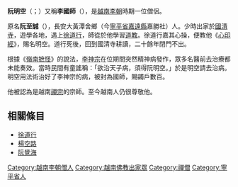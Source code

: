 {{unreferenced|time=2018-05-30T05:17:52+00:00}}{{東亞男性歷史人物|名稱=李國師|圖片名稱=ChuabaidinhcoB2.jpg|出生年=1065年|出生日期=10月15日|逝世年=1141年}}

'''阮明空'''（{{vie|v=Nguyễn Minh Không|hn=阮明空}}；{{bd|1065年|10月15日|1141年||catIdx=N}}）又稱'''李國師'''（{{vie|v=Lý Quốc Sư|hn=李國師}}），是[[越南|越南]][[李朝_(越南)|李朝]]時期一位僧侶。

原名'''阮至誠'''（{{vie|v=Nguyễn Chí Thành|hn=阮至誠}}），長安大黃潭舍鄉（今[[寧平省|寧平省]][[嘉遠縣|嘉遠縣]]嘉勝社）人。少時出家於[[國清寺|國清寺]]，遊學各地，遇上[[徐道行|徐道行]]，師從於他學習[[道教|道教]]。徐道行嘉其心操，便教他《[[心印經|心印經]]》，賜名明空。道行死後，回到國清寺耕讀，二十餘年閉門不出。

根據《[[嶺南摭怪|嶺南摭怪]]》的說法，[[李神宗|李神宗]]在位期間突然精神病發作，眾多名醫前去治療都未能奏效。當時民間有童謠稱：「欲治天子病，須得阮明空。」於是明空請去治病。明空用法術治好了李神宗的病，被封為國師，賜蠲戶數百。

他被認為是越南[[禪宗|禪宗]]的宗師。至今越南人仍很尊敬他。
==相關條目==
{{Wikisource|嶺南摭怪/徐道行、阮明空傳|《嶺南摭怪·徐道行阮明空傳》}}
*[[徐道行|徐道行]]
*[[楊空路|楊空路]]
*[[阮覺海|阮覺海]]

[[Category:越南李朝僧人|Category:越南李朝僧人]]
[[Category:越南佛教出家眾|Category:越南佛教出家眾]]
[[Category:禪僧|Category:禪僧]]
[[Category:寧平省人|Category:寧平省人]]